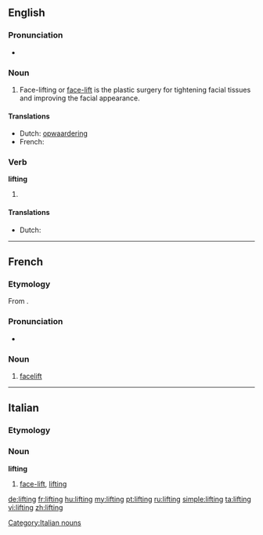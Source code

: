 ==English==
{{wikipedia}}

===Pronunciation===
* {{audio|en-us-lifting.ogg|Audio (US)}}

===Noun===
{{en-noun}}

# Face-lifting or [[face-lift]] is the plastic surgery for tightening facial tissues and improving the facial appearance.

====Translations====
* Dutch: [[opwaardering]] {{f}}
* French: {{t+|fr|lifting|m}}

===Verb===
'''lifting'''

# {{present participle of|lift}}

====Translations====
* Dutch: {{t-|nl|opwaarderend}}

----

==French==

===Etymology===
From {{etyl|en|fr}} {{term|lifting|lang=en}}.

===Pronunciation===
* {{IPA|/liftiŋ/|lang=fr}}

===Noun===
{{fr-noun|m}}

# [[facelift]]

----
==Italian==

===Etymology===
{{etyl|en|it}}

===Noun===
'''lifting''' {{m|inv}}

# {{surgery|lang=it}} [[face-lift]], [[#English|lifting]]

[[Category:Italian nouns]]

[[de:lifting]]
[[fr:lifting]]
[[hu:lifting]]
[[my:lifting]]
[[pt:lifting]]
[[ru:lifting]]
[[simple:lifting]]
[[ta:lifting]]
[[vi:lifting]]
[[zh:lifting]]